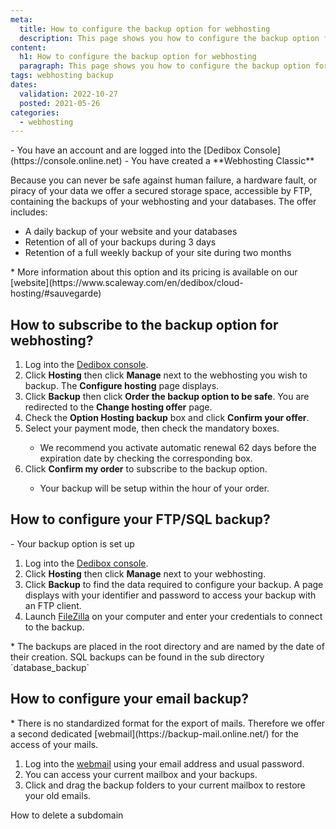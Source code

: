 ```yaml
---
meta:
  title: How to configure the backup option for webhosting
  description: This page shows you how to configure the backup option for wehbosting
content:
  h1: How to configure the backup option for webhosting
  paragraph: This page shows you how to configure the backup option for wehbosting
tags: webhosting backup
dates:
  validation: 2022-10-27
  posted: 2021-05-26
categories:
  - webhosting
---
```


<Message type="requirement">
  - You have an account and are logged into the [Dedibox Console](https://console.online.net)
  - You have created a **Webhosting Classic**
</Message>

Because you can never be safe against human failure, a hardware fault, or piracy of your data we offer a secured storage space, accessible by FTP, containing the backups of your webhosting and your databases. The offer includes:

* A daily backup of your website and your databases
* Retention of all of your backups during 3 days
* Retention of a full weekly backup of your site during two months

<Message type="note">
  * More information about this option and its pricing is available on our [website](https://www.scaleway.com/en/dedibox/cloud-hosting/#sauvegarde)
</Message>

## How to subscribe to the backup option for webhosting? 

1. Log into the [Dedibox console](https://console.online.net).
2. Click **Hosting** then click **Manage** next to the webhosting you wish to backup. The **Configure hosting** page displays.
3. Click **Backup** then click **Order the backup option to be safe**. You are redirected to the **Change hosting offer** page.
4. Check the **Option Hosting backup** box and click **Confirm your offer**. 
5. Select your payment mode, then check the mandatory boxes. 
    <Message type="note">
      * We recommend you activate automatic renewal 62 days before the expiration date by checking the corresponding box. 
    </Message>
6. Click **Confirm my order** to subscribe to the backup option. 
    <Message type="note">
      * Your backup will be setup within the hour of your order.
    </Message>


## How to configure your FTP/SQL backup? 

<Message type="requirement">
  - Your backup option is set up
</Message>

1. Log into the [Dedibox console](https://console.online.net). 
2. Click **Hosting** then click **Manage** next to your webhosting. 
3. Click **Backup** to find the data required to configure your backup. A page displays with your identifier and password to access your backup with an FTP client. 
4. Launch [FileZilla](https://filezilla-project.org/) on your computer and enter your credentials to connect to the backup. 
    <Lightbox src="scaleway_backups_filezilla.webp" alt="" />

<Message type="note">
  * The backups are placed in the root directory and are named by the date of their creation. SQL backups can be found in the sub directory `database_backup`
</Message>



## How to configure your email backup? 

<Message type="note">
  * There is no standardized format for the export of mails. Therefore we offer a second dedicated [webmail](https://backup-mail.online.net/) for the access of your mails.
</Message>


1. Log into the [webmail](https://backup-mail.online.net/) using your email address and usual password. 
2. You can access your current mailbox and your backups. 
    <Lightbox src="scaleway_backups_emails.webp" alt="" />
3. Click and drag the backup folders to your current mailbox to restore your old emails. 

<Navigation title="See Also">
  <PreviousButton to="/webhosting/classic/how-to/delete-subdomain/">How to delete a subdomain</PreviousButton>
</Navigation>
